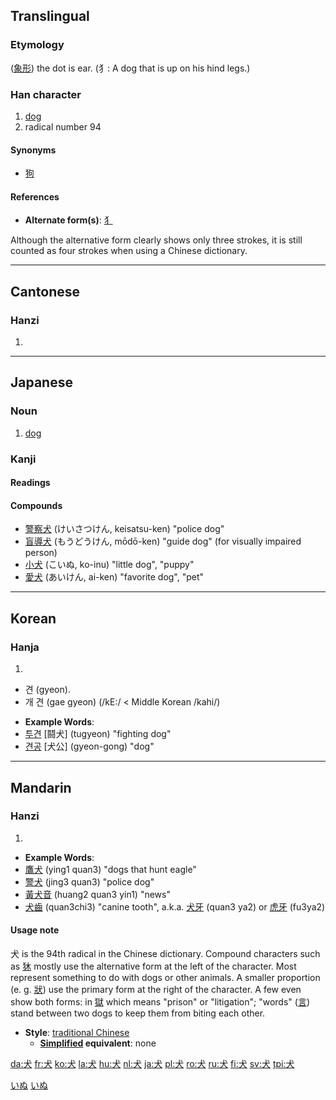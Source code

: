 ==Translingual==

===Etymology===
([[象形]]) the dot is ear. (犭: A dog that is up on his hind legs.)

===Han character===
{{Han char|rn=94|rad=犬|as=00|sn=4|four=4303<sub>0</sub>|canj=[[戈]][[大]] (IK)}}

# [[dog]]
# radical number 94

====Synonyms====
*[[狗]]

====References====
{{Han ref|kx=0705.270|dkj=20234|dj=1118.140|hdz=21331.010|uh=72AC|ud=29356|bh=A4FC|bd=42236}}

* '''Alternate form(s)''': [[犭]] 
Although the alternative form clearly shows only three strokes, it is still counted as four strokes when using a Chinese dictionary.

----

==Cantonese==
===Hanzi===
{{yue-hanzi|jyut=|y=[[hyun2]]}}
# {{defn|Cantonese}}
----
== Japanese ==
[[Category:1000_Japanese_basic_words|いぬ]]


===Noun===
{{ja-noun|k|hira=いぬ|rom=inu}}
#[[dog]]

[[Category:ja:Mammals|いぬ]]

===Kanji===
{{ja-kanji|grade=1|rs=犬00}}
====Readings====
{{ja-readings|on=[[けん]] ([[ken]])|kun=[[いぬ]] ([[inu]])}}

====Compounds====
*[[警察犬]] (けいさつけん, keisatsu-ken) "police dog"
*[[盲導犬]] (もうどうけん, mōdō-ken) "guide dog" (for visually impaired person)
*[[小犬]] (こいぬ, ko-inu) "little dog", "puppy"
*[[愛犬]] (あいけん, ai-ken) "favorite dog", "pet"

----
==Korean==
===Hanja===
{{ko-hanja|hangeul=견|eumhun=개 견|rv=gyeon|mr=kyŏn|y=kyen}}
# {{defn|Korean}}


* 견 (gyeon). 
* 개 견 (gae gyeon) (/kE:/ < Middle Korean /kahi/)

* '''Example Words''': 
* [[투견]] [鬪犬] (tugyeon) "fighting dog"
* [[견공]] [犬公] (gyeon-gong) "dog"

----
==Mandarin==
===Hanzi===
{{cmn-hanzi|pin=[[quǎn]] ([[quan3]])|wg=[[ch'üan3|ch'üan<sup>3</sup>]]|y=[[chwan]]}}
# {{defn|Mandarin}}

* '''Example Words''': 
* [[鷹犬]] (ying1 quan3) "dogs that hunt eagle"
* [[警犬]] (jing3 quan3) "police dog"
* [[黃犬音]] (huang2 quan3 yin1) "news"
* [[犬齒]] (quan3chi3) "canine tooth", a.k.a. [[犬牙]] (quan3 ya2) or [[虎牙]] (fu3ya2)

====Usage note====
犬 is the 94th radical in the Chinese dictionary.  Compound characters such as [[狇]] mostly use the alternative form at the left of the character.  Most represent something to do with dogs or other animals. A smaller proportion (e. g. [[狀]]) use the primary form at the right of the character.  A few even show both forms: in [[獄]] which means "prison" or "litigation"; "words" ([[言]])  stand between two dogs to keep them from biting each other.

* '''Style''': [[traditional Chinese]]
** '''[[simplified Chinese | Simplified]] equivalent''': none

[[da:犬]]
[[fr:犬]]
[[ko:犬]]
[[la:犬]]
[[hu:犬]]
[[nl:犬]]
[[ja:犬]]
[[pl:犬]]
[[ro:犬]]
[[ru:犬]]
[[fi:犬]]
[[sv:犬]]
[[tpi:犬]]